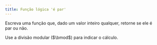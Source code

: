 ```yaml
---
title: Função lógica 'é par'
---
```

::: {#exr-0051}
Escreva uma função que, dado um valor inteiro qualquer, retorne se ele é par ou não.

Use a divisão modular ($\bmod$) para indicar o cálculo.

<!-- @sol-0051 -->
:::